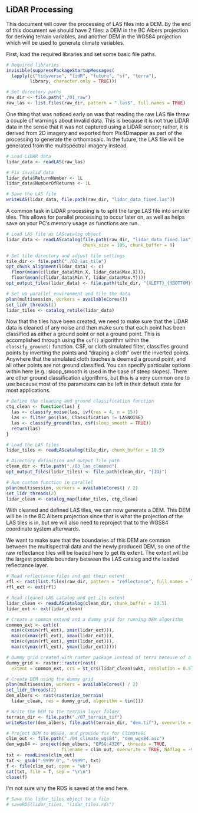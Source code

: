## LiDAR Processing

This document will cover the processing of LAS files into a DEM. By the end of this document we should have 2 files: a DEM in the BC Albers projection for deriving terrain variables, and another DEM in the WGS84 projection which will be used to generate climate variables.

First, load the required libraries and set some basic file paths.

```r

# Required libraries
invisible(suppressPackageStartupMessages(
  lapply(c("tidyverse", "lidR", "future", "sf", "terra"), 
         library, character.only = TRUE)))

# Set directory paths
raw_dir <- file.path("./01_raw")
raw_las <- list.files(raw_dir, pattern = ".las$", full.names = TRUE)

```

One thing that was noticed early on was that reading the raw LAS file threw a couple of warnings about invalid data. This is because it is not true LiDAR data in the sense that it was not captured using a LiDAR sensor; rather, it is derived from 2D imagery and exported from Pix4Dmapper as part of the processing to generate the orthomosaic. In the future, the LAS file will be generated from the multispectral imagery instead.

```r

# Load LiDAR data
lidar_data <- readLAS(raw_las)

# Fix invalid data
lidar_data$ReturnNumber <- 1L
lidar_data$NumberOfReturns <- 1L

# Save the LAS file
writeLAS(lidar_data, file.path(raw_dir, "lidar_data_fixed.las"))

```

A common task in LiDAR processing is to split the large LAS file into smaller tiles. This allows for parallel processing to occur later on, as well as helps save on your PC's memory usage as functions are run.

```r

# Load LAS file as LAScatalog object
lidar_data <- readLAScatalog(file.path(raw_dir, "lidar_data_fixed.las"),
                             chunk_size = 105, chunk_buffer = 0)

# Set tile directory and adjust tile settings
tile_dir <- file.path("./02_las_tile")
opt_chunk_alignment(lidar_data) <- c(
  floor(mean(c(lidar_data$Min.X, lidar_data$Max.X))), 
  floor(mean(c(lidar_data$Min.Y, lidar_data$Max.Y))))
opt_output_files(lidar_data) <- file.path(tile_dir, "{XLEFT}_{YBOTTOM}")

# Set up parallel environment and tile the data
plan(multisession, workers = availableCores())
set_lidr_threads(1)
lidar_tiles <- catalog_retile(lidar_data)

```

Now that the tiles have been created, we need to make sure that the LiDAR data is cleaned of any noise and then make sure that each point has been classified as either a ground point or not a ground point. This is accomplished through using the `csf()` algorithm within the `classify_ground()` function. CSF, or cloth simulated filter, classifies ground points by inverting the points and "draping a cloth" over the inverted points. Anywhere that the simulated cloth touches is deemed a ground point, and all other points are not ground classified. You can specify particular options within here (e.g.: sloop_smooth is used in the case of steep slopes). There are other ground classification algorithms, but this is a very common one to use because most of the parameters can be left in their default state for most applications.

```r

# Define the cleaning and ground classification function
ctg_clean <- function(las) {
  las <- classify_noise(las, ivf(res = 4, n = 15))
  las <- filter_poi(las, Classification != LASNOISE)
  las <- classify_ground(las, csf(sloop_smooth = TRUE))
  return(las)
}

# Load the LAS tiles
lidar_tiles <- readLAScatalog(tile_dir, chunk_buffer = 10.5)

# Directory definition and output file path
clean_dir <- file.path("./03_las_cleaned")
opt_output_files(lidar_tiles) <- file.path(clean_dir, "{ID}")

# Run custom function in parallel
plan(multisession, workers = availableCores() / 2)
set_lidr_threads(2)
lidar_clean <- catalog_map(lidar_tiles, ctg_clean)

```

With cleaned and defined LAS tiles, we can now generate a DEM. This DEM will be in the BC Albers projection since that is what the projection of the LAS tiles is in, but we will also need to reproject that to the WGS84 coordinate system afterwards.

We want to make sure that the boundaries of this DEM are common between the multispectral data and the newly produced DEM, so one of the raw reflectance tiles will be loaded here to get its extent. The extent will be the largest possible boundary between the LAS catalog and the loaded reflectance layer.

```r
# Read reflectance files and get their extent
rfl <- rast(list.files(raw_dir, pattern = "reflectance", full.names = TRUE))
rfl_ext <- ext(rfl)

# Read cleaned LAS catalog and get its extent
lidar_clean <- readLAScatalog(clean_dir, chunk_buffer = 10.5)
lidar_ext <- ext(lidar_clean)

# Create a common extend and a dummy grid for running DEM algorithm
common_ext <- ext(c(
  min(c(xmin(rfl_ext), xmin(lidar_ext))), 
  max(c(xmax(rfl_ext), xmax(lidar_ext))),
  min(c(ymin(rfl_ext), ymin(lidar_ext))), 
  max(c(ymax(rfl_ext), ymax(lidar_ext)))))

# Dummy grid created with raster package instead of terra because of a bug
dummy_grid <- raster::raster(rast(
  extent = common_ext, crs = st_crs(lidar_clean)$wkt, resolution = 0.5))

# Create DEM using the dummy grid
plan(multisession, workers = availableCores() / 2)
set_lidr_threads(2)
dem_albers <- rast(rasterize_terrain(
  lidar_clean, res = dummy_grid, algorithm = tin()))

# Write the DEM to the terrain layer folder
terrain_dir <- file.path("./07_terrain_tif")
writeRaster(dem_albers, file.path(terrain_dir, "dem.tif"), overwrite = TRUE)

# Project DEM to WGS84, and provide fix for ClimateBC
clim_out <- file.path("./04_climate_wgs84", "dem_wgs84.asc")
dem_wgs84 <- project(dem_albers, "EPSG:4326", threads = TRUE,
                     filename = clim_out, overwrite = TRUE, NAflag = -9999)
txt <- readLines(clim_out)
txt <- gsub("-9999.0", "-9999", txt)
f <- file(clim_out, open = "wb")
cat(txt, file = f, sep = "\r\n")
close(f)

```

I'm not sure why the RDS is saved at the end here.

```r


# Save the lidar_tiles object to a file
# saveRDS(lidar_tiles, "lidar_tiles.rds")
```
